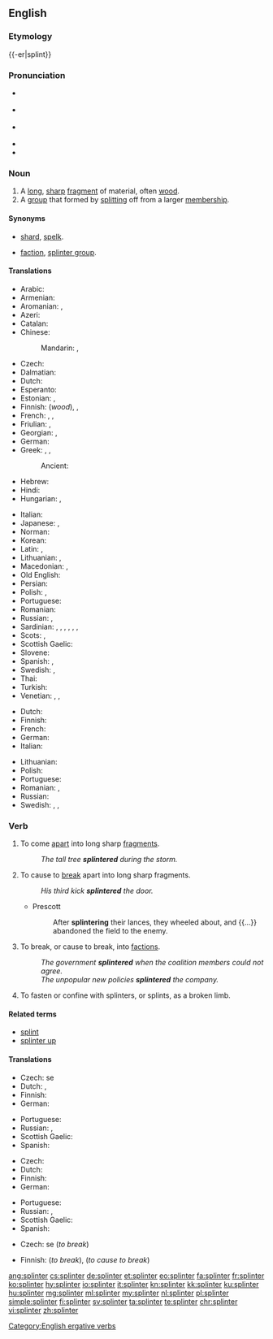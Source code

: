 {{was wotd|2009|February|1}}
==English==
{{wikipedia|dab=splinter}}

===Etymology===
{{-er|splint}}

===Pronunciation===
* {{a|UK}} {{IPA|/ˈsplɪntə(ɹ)/|lang=en}}
* {{a|US}} {{IPA|/ˈsplɪntɚ/|[ˈsplɪɾ̃ɚ]|lang=en}}
* {{a|Southern US}} {{IPA|/ˈsplɪnɚ/|lang=en}}
* {{audio|en-us-splinter.ogg|Audio (US)|lang=en}}
* {{rhymes|ɪntə(r)|ɪntɚ|lang=en}}

===Noun===
{{en-noun}}

# A [[long]], [[sharp]] [[fragment]] of material, often [[wood]].
# A [[group]] that formed by [[split]]ting off from a larger [[membership]].

====Synonyms====
* {{sense|long sharp fragment}} [[shard]], [[spelk]].
* {{sense|group formed by splitting}} [[faction]], [[splinter group]].

====Translations====
{{trans-top|long, sharp fragment of material, often wood}}
* Arabic: {{t|ar|شظية|f|tr=shaZíyya|sc=Arab}}
* Armenian: {{t|hy|տաշեղ}}
* Aromanian: {{t|rup|ashclji}}, {{t|rup|aschlje}}
* Azeri: {{t+|az|tilişkə}}
* Catalan: {{t|ca|estella}}
* Chinese:
*: Mandarin: {{t+|cmn|碎片|tr=suìpiàn|sc=Hani}}, {{t+|cmn|刺|tr=cì|sc=Hani}}
* Czech: {{t+|cs|tříska|f}}
* Dalmatian: {{t|dlm|sčela|f}}
* Dutch: {{t+|nl|splinter}}
* Esperanto: {{t|eo|splito}}
* Estonian: {{t|et|pind}}, {{t+|et|kild}}
* Finnish: {{t+|fi|säle}} (''wood''), {{t+|fi|sirpale}}, {{t|fi|pirstale}}
* French: {{t+|fr|éclat|m}}, {{t+|fr|esquille|f}}, {{t+|fr|écharde|f}}
* Friulian: {{t|fur|sclese|f}}, {{t|fur|scae}}
* Georgian: {{t|ka|ხიწვი}}, {{t|ka|ხიჭვი}}
* German: {{t+|de|Splitter|m}}
* Greek: {{t+|el|σκλήθρα|f}}, {{t+|el|θραύσμα|n}}, {{qualifier|wood}} {{t+|el|ακίδα|f}}
*: Ancient: {{t|grc|σχινδάλαμος|m}}
* Hebrew: {{t-needed|he}}
* Hindi: {{t-needed|hi}}
* Hungarian: {{t+|hu|forgács}}, {{t+|hu|szálka}}
{{trans-mid}}
* Italian: {{t+|it|scheggia|f}}
* Japanese: {{t|ja|破片|tr=はへん, hahen|sc=Jpan}}, {{t+|ja|刺|tr=とげ, toge|sc=Jpan}}
* Norman: {{t|nrf|êclyi|m}}
* Korean: {{t|ko|나무 조각|sc=Hang}}
* Latin: {{t|la|assula|f}}, {{t|la|schidia|f}}
* Lithuanian: {{t|lt|drožlė|f}}, {{t|lt|rakštis|f}}
* Macedonian: {{t|mk|спица|f|tr=spíca|sc=Cyrl}}, {{t|mk|деланка|f|tr=délanka|sc=Cyrl}}
* Old English: {{t-needed|ang}}
* Persian: {{t+|fa|تریشه|tr=teriše|sc=fa-Arab}}
* Polish: {{t|pl|odłamek|m}}, {{t+|pl|drzazga|f}}
* Portuguese: {{t|pt|farpa|f}}
* Romanian: {{t+|ro|așchie}}
* Russian: {{t+|ru|ще́пка|f}}, {{t+|ru|зано́за|f}}
* Sardinian: {{t|sc|alcia|f}}, {{t|sc|ascia|f}}, {{t|sc|ascra}}, {{t|sc|astua|f}}, {{t|sc|astula|f}}, {{t|sc|schedra|f}}, {{t|sc|schelda|f}}
* Scots: {{t|sco|spail}}, {{t|sco|pran}}
* Scottish Gaelic: {{t|gd|spealg|f}}
* Slovene: {{t+|sl|trska|f}}
* Spanish: {{gloss|wood}} {{t+|es|astilla|f}}, {{gloss|bone or metal}} {{t|es|esquirla|f}}
* Swedish: {{t|sv|flisa|c}}, {{t+|sv|sticka|c}}
* Thai: {{t|th|เสี้ยน|tr=sîan}}
* Turkish: {{t+|tr|kıymık}}
* Venetian: {{t+|vec|sgrexenda|f}}, {{t|vec|sgrexénda|f}}, {{t+|vec|s-cexa|f}}
{{trans-bottom}}

{{trans-top|a group that formed by splitting off from a larger membership}}
* Dutch: {{t|nl|splintergroep}}
* Finnish: {{t|fi|sirpaleryhmä}}
* French: {{t+|fr|faction|f}}
* German: {{t|de|Splittergruppe|f}}
* Italian: {{t+|it|fazione}}
{{trans-mid}}
* Lithuanian: {{t|lt|trupinys|m}}
* Polish: {{t|pl|odłam|m}}
* Portuguese: {{t+|pt|facção|f}}
* Romanian: {{t|ro|factiune|f}}, {{t|ro|schisma|f}}
* Russian: {{t|ru|отщепенцы}}
* Swedish: {{t|sv|avknoppning|c}}, {{t|sv|utbrytning|c}}, {{t|sv|utbrytargrupp|c}}
{{trans-bottom}}

===Verb===
{{en-verb}}

# {{context|intransitive|lang=en}} To come [[apart]] into long sharp [[fragment]]s.
#: ''The tall tree '''splintered''' during the storm.''
# {{context|transitive|lang=en}} To cause to [[break]] apart into long sharp fragments.
#: ''His third kick '''splintered''' the door.''
#* Prescott
#*: After '''splintering''' their lances, they wheeled about, and {{...}} abandoned the field to the enemy.
# {{context|figuratively|of a group|lang=en}} To break, or cause to break, into [[faction]]s.
#: ''The government '''splintered''' when the coalition members could not agree.''
#: ''The unpopular new policies '''splintered''' the company.''
# {{context|transitive|lang=en}} To fasten or confine with splinters, or splints, as a broken limb.
#: {{rfquotek|Bishop Wren}}

====Related terms====
* [[splint]]
* [[splinter up]]

====Translations====
{{trans-top|to come apart into splinters}}
* Czech: {{t|cs|štěpit}} se
* Dutch: {{t+|nl|versplinteren}}, {{t|nl|splinteren}}
* Finnish: {{t+|fi|hajota}} {{t+|fi|säle|alt=säleiksi}}
* German: {{t|de|zersplittern}}
{{trans-mid}}
* Portuguese: {{t|pt|esfarpar}}
* Russian: {{t+|ru|расщепляться}}, {{t+|ru|раскалываться}}
* Scottish Gaelic: {{t|gd|spealg}}
* Spanish: {{t+|es|astillar}}
{{trans-bottom}}

{{trans-top|to cause to break apart into splinters}}
* Czech: {{t|cs|štípat}}
* Dutch: {{t+|nl|versplinteren}}
* Finnish: {{t+|fi|hajottaa}}
* German: {{t|de|zersplittern}}
{{trans-mid}}
* Portuguese: {{t|pt|esfarpar}}
* Russian: {{t+|ru|расщеплять}}, {{t+|ru|раскалывать}}
* Scottish Gaelic: {{t|gd|spealg}}
* Spanish: {{t+|es|astillar}}
{{trans-bottom}}

{{trans-top|to break or cause to break into factions}}
* Czech: {{t|cs|odštěpit}} se (''to break'')
{{trans-mid}}
* Finnish: {{t+|fi|hajota}} (''to break''), {{t+|fi|hajottaa}} (''to cause to break'')
{{trans-bottom}}

[[Category:English ergative verbs]]

[[ang:splinter]]
[[cs:splinter]]
[[de:splinter]]
[[et:splinter]]
[[eo:splinter]]
[[fa:splinter]]
[[fr:splinter]]
[[ko:splinter]]
[[hy:splinter]]
[[io:splinter]]
[[it:splinter]]
[[kn:splinter]]
[[kk:splinter]]
[[ku:splinter]]
[[hu:splinter]]
[[mg:splinter]]
[[ml:splinter]]
[[my:splinter]]
[[nl:splinter]]
[[pl:splinter]]
[[simple:splinter]]
[[fi:splinter]]
[[sv:splinter]]
[[ta:splinter]]
[[te:splinter]]
[[chr:splinter]]
[[vi:splinter]]
[[zh:splinter]]